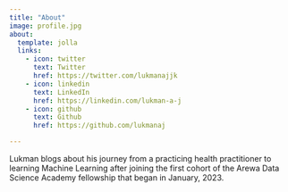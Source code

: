 ```yaml
---
title: "About"
image: profile.jpg
about:
  template: jolla
  links:
    - icon: twitter
      text: Twitter
      href: https://twitter.com/lukmanajjk
    - icon: linkedin
      text: LinkedIn
      href: https://linkedin.com/lukman-a-j
    - icon: github
      text: Github
      href: https://github.com/lukmanaj

---
```


Lukman blogs about his journey from a practicing health practitioner to learning Machine Learning after joining the first cohort of the Arewa Data Science Academy fellowship that began in January, 2023. 

